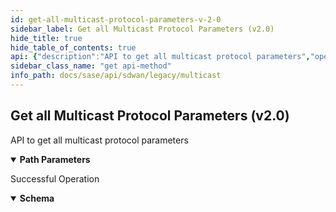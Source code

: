 ```yaml
---
id: get-all-multicast-protocol-parameters-v-2-0
sidebar_label: Get all Multicast Protocol Parameters (v2.0)
hide_title: true
hide_table_of_contents: true
api: {"description":"API to get all multicast protocol parameters","operationId":"get-v2.0-api-tenants-tenant_id-sites-site_id-elements-element_id-multicastprotocolparameters","parameters":[{"description":"Tenant Id","in":"path","name":"tenant_id","required":true,"schema":{"description":"Tenant Id","type":"string"}},{"description":"Site Id","in":"path","name":"site_id","required":true,"schema":{"description":"Site Id","type":"string"}},{"description":"Element Id","in":"path","name":"element_id","required":true,"schema":{"description":"Element Id","type":"string"}}],"responses":{"200":{"content":{"application/json":{"schema":{"properties":{"dr_priority":{"description":"Dr Priority: PositiveOrZero(message = INVALID_MULTICAST_PROTOCOL_PARAMETER_VALUE) ","format":"int64","type":"integer"},"id":{"description":"Id","type":"string"},"igmp_last_member_query_count":{"description":"Igmp Last Member Query Count: PositiveOrZero(message = INVALID_MULTICAST_PROTOCOL_PARAMETER_VALUE) ","format":"int64","type":"integer"},"igmp_last_member_query_response_interval":{"description":"Igmp Last Member Query Response Interval: PositiveOrZero(message = INVALID_MULTICAST_PROTOCOL_PARAMETER_VALUE) ","format":"int64","type":"integer"},"igmp_querier_timeout":{"description":"Igmp Querier Timeout: PositiveOrZero(message = INVALID_MULTICAST_PROTOCOL_PARAMETER_VALUE) ","format":"int64","type":"integer"},"igmp_query_interval":{"description":"Igmp Query Interval: PositiveOrZero(message = INVALID_MULTICAST_PROTOCOL_PARAMETER_VALUE) ","format":"int64","type":"integer"},"igmp_query_response_interval":{"description":"Igmp Query Response Interval: PositiveOrZero(message = INVALID_MULTICAST_PROTOCOL_PARAMETER_VALUE) ","format":"int64","type":"integer"},"pim_hello_hold_time":{"description":"Pim Hello Hold Time: PositiveOrZero(message = INVALID_MULTICAST_PROTOCOL_PARAMETER_VALUE) ","format":"int64","type":"integer"},"pim_hello_interval":{"description":"Pim Hello Interval: PositiveOrZero(message = INVALID_MULTICAST_PROTOCOL_PARAMETER_VALUE) ","format":"int64","type":"integer"},"pim_join_hold_interval":{"description":"Pim Join Hold Interval: PositiveOrZero(message = INVALID_MULTICAST_PROTOCOL_PARAMETER_VALUE) ","format":"int64","type":"integer"},"pim_join_prune_interval":{"description":"Pim Join Prune Interval: PositiveOrZero(message = INVALID_MULTICAST_PROTOCOL_PARAMETER_VALUE) ","format":"int64","type":"integer"},"pim_spt_threshold":{"description":"Pim Spt Threshold: PositiveOrZero(message = INVALID_MULTICAST_PROTOCOL_PARAMETER_VALUE) ","format":"int64","type":"integer"},"pim_triggered_hello_delay":{"description":"Pim Triggered Hello Delay: PositiveOrZero(message = INVALID_MULTICAST_PROTOCOL_PARAMETER_VALUE) ","format":"int64","type":"integer"},"pim_ttl_threshold":{"description":"Pim Ttl Threshold: PositiveOrZero(message = INVALID_MULTICAST_PROTOCOL_PARAMETER_VALUE) ","format":"int64","type":"integer"}}}}},"description":"Successful Operation"}},"tags":["Multicast"],"method":"get","path":"/v2.0/api/tenants/{tenant_id}/sites/{site_id}/elements/{element_id}/multicastprotocolparameters","servers":[{"url":"/"}],"info":{"contact":{},"description":"List of APIs used to manage multicast specific configurations.","title":"Multicast","version":"Latest"},"postman":{"name":"Get all Multicast Protocol Parameters (v2.0)","description":{"content":"API to get all multicast protocol parameters","type":"text/plain"},"url":{"path":["v2.0","api","tenants",":tenant_id","sites",":site_id","elements",":element_id","multicastprotocolparameters"],"host":["{{baseUrl}}"],"query":[],"variable":[{"disabled":false,"description":{"content":"(Required) Tenant Id","type":"text/plain"},"type":"any","value":"","key":"tenant_id"},{"disabled":false,"description":{"content":"(Required) Site Id","type":"text/plain"},"type":"any","value":"","key":"site_id"},{"disabled":false,"description":{"content":"(Required) Element Id","type":"text/plain"},"type":"any","value":"","key":"element_id"}]},"header":[{"key":"Accept","value":"application/json"}],"method":"GET"}}
sidebar_class_name: "get api-method"
info_path: docs/sase/api/sdwan/legacy/multicast
---
```



## Get all Multicast Protocol Parameters (v2.0)



API to get all multicast protocol parameters

<details style={{"marginBottom":"1rem"}} data-collapsed={false} open={true}><summary style={{}}><strong>Path Parameters</strong></summary><div><ul><ParamsItem className={"paramsItem"} param={{"description":"Tenant Id","in":"path","name":"tenant_id","required":true,"schema":{"description":"Tenant Id","type":"string"}}}></ParamsItem><ParamsItem className={"paramsItem"} param={{"description":"Site Id","in":"path","name":"site_id","required":true,"schema":{"description":"Site Id","type":"string"}}}></ParamsItem><ParamsItem className={"paramsItem"} param={{"description":"Element Id","in":"path","name":"element_id","required":true,"schema":{"description":"Element Id","type":"string"}}}></ParamsItem></ul></div></details><div><ApiTabs><TabItem label={"200"} value={"200"}><div>

Successful Operation

</div><div><details style={{}} data-collapsed={false} open={true}><summary style={{"textAlign":"left"}}><strong>Schema</strong></summary><div style={{"textAlign":"left","marginLeft":"1rem"}}></div><ul style={{"marginLeft":"1rem"}}><SchemaItem collapsible={false} name={"dr_priority"} required={false} schemaDescription={"Dr Priority: PositiveOrZero(message = INVALID_MULTICAST_PROTOCOL_PARAMETER_VALUE) "} schemaName={"int64"} qualifierMessage={undefined}></SchemaItem><SchemaItem collapsible={false} name={"id"} required={false} schemaDescription={"Id"} schemaName={"string"} qualifierMessage={undefined}></SchemaItem><SchemaItem collapsible={false} name={"igmp_last_member_query_count"} required={false} schemaDescription={"Igmp Last Member Query Count: PositiveOrZero(message = INVALID_MULTICAST_PROTOCOL_PARAMETER_VALUE) "} schemaName={"int64"} qualifierMessage={undefined}></SchemaItem><SchemaItem collapsible={false} name={"igmp_last_member_query_response_interval"} required={false} schemaDescription={"Igmp Last Member Query Response Interval: PositiveOrZero(message = INVALID_MULTICAST_PROTOCOL_PARAMETER_VALUE) "} schemaName={"int64"} qualifierMessage={undefined}></SchemaItem><SchemaItem collapsible={false} name={"igmp_querier_timeout"} required={false} schemaDescription={"Igmp Querier Timeout: PositiveOrZero(message = INVALID_MULTICAST_PROTOCOL_PARAMETER_VALUE) "} schemaName={"int64"} qualifierMessage={undefined}></SchemaItem><SchemaItem collapsible={false} name={"igmp_query_interval"} required={false} schemaDescription={"Igmp Query Interval: PositiveOrZero(message = INVALID_MULTICAST_PROTOCOL_PARAMETER_VALUE) "} schemaName={"int64"} qualifierMessage={undefined}></SchemaItem><SchemaItem collapsible={false} name={"igmp_query_response_interval"} required={false} schemaDescription={"Igmp Query Response Interval: PositiveOrZero(message = INVALID_MULTICAST_PROTOCOL_PARAMETER_VALUE) "} schemaName={"int64"} qualifierMessage={undefined}></SchemaItem><SchemaItem collapsible={false} name={"pim_hello_hold_time"} required={false} schemaDescription={"Pim Hello Hold Time: PositiveOrZero(message = INVALID_MULTICAST_PROTOCOL_PARAMETER_VALUE) "} schemaName={"int64"} qualifierMessage={undefined}></SchemaItem><SchemaItem collapsible={false} name={"pim_hello_interval"} required={false} schemaDescription={"Pim Hello Interval: PositiveOrZero(message = INVALID_MULTICAST_PROTOCOL_PARAMETER_VALUE) "} schemaName={"int64"} qualifierMessage={undefined}></SchemaItem><SchemaItem collapsible={false} name={"pim_join_hold_interval"} required={false} schemaDescription={"Pim Join Hold Interval: PositiveOrZero(message = INVALID_MULTICAST_PROTOCOL_PARAMETER_VALUE) "} schemaName={"int64"} qualifierMessage={undefined}></SchemaItem><SchemaItem collapsible={false} name={"pim_join_prune_interval"} required={false} schemaDescription={"Pim Join Prune Interval: PositiveOrZero(message = INVALID_MULTICAST_PROTOCOL_PARAMETER_VALUE) "} schemaName={"int64"} qualifierMessage={undefined}></SchemaItem><SchemaItem collapsible={false} name={"pim_spt_threshold"} required={false} schemaDescription={"Pim Spt Threshold: PositiveOrZero(message = INVALID_MULTICAST_PROTOCOL_PARAMETER_VALUE) "} schemaName={"int64"} qualifierMessage={undefined}></SchemaItem><SchemaItem collapsible={false} name={"pim_triggered_hello_delay"} required={false} schemaDescription={"Pim Triggered Hello Delay: PositiveOrZero(message = INVALID_MULTICAST_PROTOCOL_PARAMETER_VALUE) "} schemaName={"int64"} qualifierMessage={undefined}></SchemaItem><SchemaItem collapsible={false} name={"pim_ttl_threshold"} required={false} schemaDescription={"Pim Ttl Threshold: PositiveOrZero(message = INVALID_MULTICAST_PROTOCOL_PARAMETER_VALUE) "} schemaName={"int64"} qualifierMessage={undefined}></SchemaItem></ul></details></div></TabItem></ApiTabs></div>
      